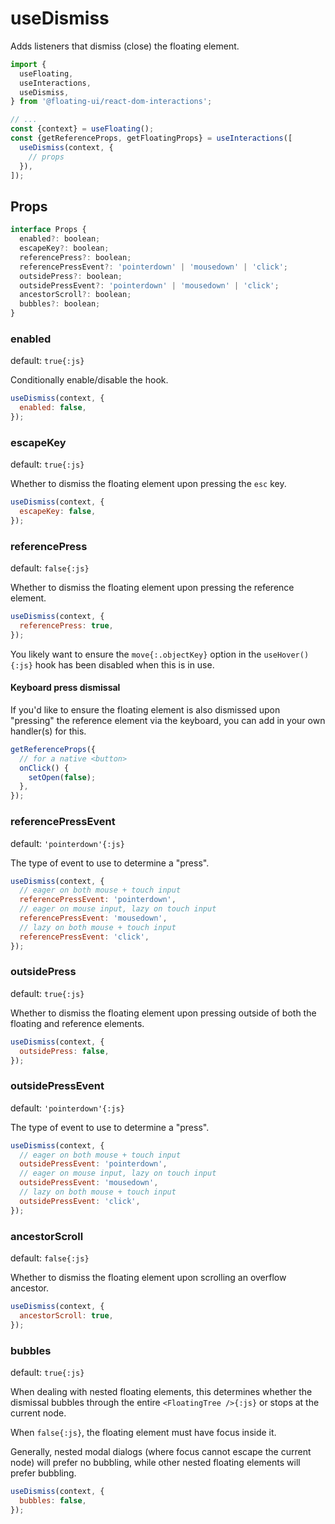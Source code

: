 # useDismiss

Adds listeners that dismiss (close) the floating element.

```js /useDismiss/
import {
  useFloating,
  useInteractions,
  useDismiss,
} from '@floating-ui/react-dom-interactions';

// ...
const {context} = useFloating();
const {getReferenceProps, getFloatingProps} = useInteractions([
  useDismiss(context, {
    // props
  }),
]);
```

## Props

```js
interface Props {
  enabled?: boolean;
  escapeKey?: boolean;
  referencePress?: boolean;
  referencePressEvent?: 'pointerdown' | 'mousedown' | 'click';
  outsidePress?: boolean;
  outsidePressEvent?: 'pointerdown' | 'mousedown' | 'click';
  ancestorScroll?: boolean;
  bubbles?: boolean;
}
```

### enabled

default: `true{:js}`

Conditionally enable/disable the hook.

```js
useDismiss(context, {
  enabled: false,
});
```

### escapeKey

default: `true{:js}`

Whether to dismiss the floating element upon pressing the `esc`
key.

```js
useDismiss(context, {
  escapeKey: false,
});
```

### referencePress

default: `false{:js}`

Whether to dismiss the floating element upon pressing the
reference element.

```js
useDismiss(context, {
  referencePress: true,
});
```

You likely want to ensure the `move{:.objectKey}` option in the
`useHover(){:js}` hook has been disabled when this is in use.

#### Keyboard press dismissal

If you'd like to ensure the floating element is also dismissed
upon "pressing" the reference element via the keyboard, you can
add in your own handler(s) for this.

```js
getReferenceProps({
  // for a native <button>
  onClick() {
    setOpen(false);
  },
});
```

### referencePressEvent

default: `'pointerdown'{:js}`

The type of event to use to determine a "press".

```js
useDismiss(context, {
  // eager on both mouse + touch input
  referencePressEvent: 'pointerdown',
  // eager on mouse input, lazy on touch input
  referencePressEvent: 'mousedown',
  // lazy on both mouse + touch input
  referencePressEvent: 'click',
});
```

### outsidePress

default: `true{:js}`

Whether to dismiss the floating element upon pressing outside of
both the floating and reference elements.

```js
useDismiss(context, {
  outsidePress: false,
});
```

### outsidePressEvent

default: `'pointerdown'{:js}`

The type of event to use to determine a "press".

```js
useDismiss(context, {
  // eager on both mouse + touch input
  outsidePressEvent: 'pointerdown',
  // eager on mouse input, lazy on touch input
  outsidePressEvent: 'mousedown',
  // lazy on both mouse + touch input
  outsidePressEvent: 'click',
});
```

### ancestorScroll

default: `false{:js}`

Whether to dismiss the floating element upon scrolling an
overflow ancestor.

```js
useDismiss(context, {
  ancestorScroll: true,
});
```

### bubbles

default: `true{:js}`

When dealing with nested floating elements, this determines
whether the dismissal bubbles through the entire
`<FloatingTree />{:js}` or stops at the current node.

When `false{:js}`, the floating element must have focus inside
it.

Generally, nested modal dialogs (where focus cannot escape the
current node) will prefer no bubbling, while other nested
floating elements will prefer bubbling.

```js
useDismiss(context, {
  bubbles: false,
});
```

